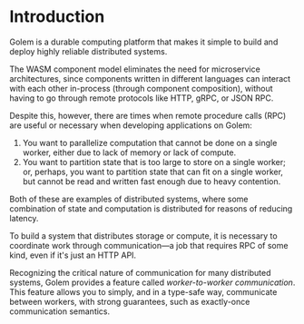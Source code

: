 
# Introduction

Golem is a durable computing platform that makes it simple to build and deploy
highly reliable distributed systems.

The WASM component model eliminates the need for microservice architectures,
since components written in different languages can interact with each other
in-process (through component composition), without having to go through
remote protocols like HTTP, gRPC, or JSON RPC.

Despite this, however, there are times when remote procedure calls (RPC) are
useful or necessary when developing applications on Golem:

1. You want to parallelize computation that cannot be done on a single worker,
   either due to lack of memory or lack of compute.
2. You want to partition state that is too large to store on a single worker;
   or, perhaps, you want to partition state that can fit on a single worker, but
   cannot be read and written fast enough due to heavy contention.

Both of these are examples of distributed systems, where some combination of
state and computation is distributed for reasons of reducing latency.

To build a system that distributes storage or compute, it is necessary to
coordinate work through communication&mdash;a job that requires RPC of some
kind, even if it's just an HTTP API.

Recognizing the critical nature of communication for many distributed systems,
Golem provides a feature called _worker-to-worker communication_. This feature
allows you to simply, and in a type-safe way, communicate between workers,
with strong guarantees, such as exactly-once communication semantics.
